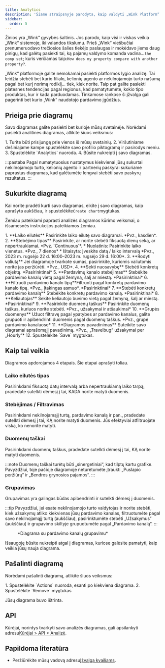 ```yaml
---
title: Analytics
description: 'Šiame straipsnyje parodyta, kaip valdyti „Wink Platform“ analizę.'
sidebar:
  order: 5
---
```


Žinios yra „Wink“ gyvybės šaltinis. Jos parodo, kaip visi ir viskas veikia „Wink“ sistemoje, iki valandos tikslumu. Prieš „Wink“ viešbučiai prenumeruodavo trečiosios šalies tiekėjo paslaugas ir mokėdavo jiems daug pinigų, kad galėtų pasiekti tai, ką pajamų valdymo komanda vadina...`the comp set`; kuris verčiamas taip:`How does my property compare with another property?`.

„Wink“ platformoje galite nemokamai pasiekti platformos lygio analizę. Tai leidžia stebėti bet kurio filialo, kelionių agento ar nekilnojamojo turto našumą pagal bet kurį norimą rodiklį... tiek, kiek norite. Taip pat galite pasiekti platesnes tendencijas pagal regionus, kad pamatytumėte, kokio tipo produktas, kur ir kada parduodamas. Tinkamose rankose ši įžvalga gali pagerinti bet kurio „Wink“ naudotojo pardavimo įgūdžius.

## Prieiga prie diagramų

Savo diagramas galite pasiekti bet kurioje mūsų svetainėje. Norėdami pasiekti analitines diagramas, atlikite šiuos veiksmus:

<Steps>
  1. Turite būti prisijungę prie vienos iš mūsų svetainių.
  2. Viršutiniame dešiniajame kampe spustelėkite savo profilio piktogramą ir pasirodys meniu.
  3. Spustelėkite `Analytics` nuoroda.
  4. Būsite nukreipti į savo diagramas.
</Steps>


:::pastaba
Pagal numatytuosius nustatymus kiekvienai jūsų sukurtai nekilnojamojo turto, kelionių agento ir partnerių paskyrai sukuriame paprastas diagramas, kad galėtumėte lengvai stebėti savo paskyrų rezultatus.
:::

## Sukurkite diagramą

Kai norite pradėti kurti savo diagramas, eikite į savo diagramas, kaip aprašyta aukščiau, ir spustelėkite`Create chart`mygtukas.

Žemiau pateikiami paprasti analizės diagramos kūrimo veiksmai, o išsamesnės instrukcijos pateikiamos žemiau.

<Steps>
  1. **Laiko eilutės** Pasirinkite laiko eilutę savo diagramai. *Pvz., kasdien*.
  2. **Stebėjimo tipas** Pasirinkite, ar norite stebėti fiksuotą dienų seką, ar nepertraukiamai. *Pvz. `Continuous`*.
     * Nuolatinis: Pasirinkite laiko vienetus. *Pvz., 7 dienos*
     * Ištaisyta: Įveskite datą / laiko intervalą *Pvz., 2023 m. rugsėjo 22 d. 16:00–2023 m. rugsėjo 29 d. 16:00*.
  3. **Rodyti valiutą** Jei diagramoje tvarkote sumas, pasirinkite, kuriomis valiutomis norite jas peržiūrėti. *Pvz., USD*.
  4. **Sekti nuosavybę** Stebėti konkretų objektą. *Pasirinktinai*
  5. **Pardavimų kanalo stebėjimas** Stebėkite pardavimo kanalų vietą pagal žemyną, šalį ar miestą. *Pasirinktinai*
  6. **Filtruoti pardavimo kanalo tipą**Filtruoti pagal konkretų pardavimo kanalo tipą. *Pvz., Įtakingas asmuo*. *Pasirinktinai*
  7. **Stebėti konkretų pardavimo kanalą** Stebėkite konkretų pardavimo kanalą. *Pasirinktinai*
  8. **Keliautojas** Sekite keliautojo buvimo vietą pagal žemyną, šalį ar miestą. *Pasirinktinai*
  9. **Pasirinkite duomenų taškus** Pasirinkite duomenų taškus, kuriuos norite stebėti. *Pvz., užsakymai ir atšaukimai*
  10. **Grupės duomenys** Užuot filtravę pagal ypatybes ar pardavimo kanalus, galite grupuoti ir apibendrinti duomenis pagal duomenų taškus. *Pvz., grupė pardavimo kanaluose*
  11. **Diagramos pavadinimas** Suteikite savo diagramai aprašomąjį pavadinimą. *Pvz., „Travelbug“ užsakymai per „Hourly“*
  12. Spustelėkite `Save` mygtukas.
</Steps>


## Kaip tai veikia

Diagramos apdorojamos 4 etapais. Šie etapai aprašyti toliau.

### Laiko eilutės tipas

Pasirinkdami fiksuotą datų intervalą arba nepertraukiamą laiko tarpą, pradedate sutelkti dėmesį į tai, KADA norite matyti duomenis.

### Stebėjimas / Filtravimas

Pasirinkdami nekilnojamąjį turtą, pardavimo kanalą ir pan., pradedate sutelkti dėmesį į tai, KĄ norite matyti duomenis. Jūs efektyviai atfiltruojate viską, ko nenorite matyti.

### Duomenų taškai

Pasirinkdami duomenų taškus, pradedate sutelkti dėmesį į tai, KĄ norite matyti duomenis.

:::note
Duomenų taškai turėtų būti „sinergetiniai“, kad tilptų kartu grafike. Pavyzdžiui, toje pačioje diagramoje neturėtumėte įtraukti „Puslapio peržiūrų“ ir „Bendros grynosios pajamos“.
:::

### Grupavimas<Badge text="New" variant="note" />


Grupavimas yra galingas būdas apibendrinti ir sutelkti dėmesį į duomenis.

:::tip
Pavyzdžiui, jei esate nekilnojamojo turto valdytojas ir norite stebėti, kiek užsakymų atliko kiekvienas jūsų pardavimo kanalas, filtruotumėte pagal savo nekilnojamąjį turtą (aukščiau), pasirinktumėte stebėti „Užsakymus“ (aukščiau) ir grupavimo skiltyje grupuotumėte pagal „Pardavimo kanalą“.
:::

<figure>
  <CloudinaryImage width="700" height="219" resize="scale" quality="best" alt="Analizės diagrama" src="academy/analytics" errorImage="noimage_opaque_nyrtl0.png" />

  <figcaption>*Diagrama su pardavimo kanalų grupavimu*</figcaption>
</figure>


Išsaugoję būsite nukreipti atgal į diagramas, kuriose galėsite pamatyti, kaip veikia jūsų nauja diagrama.

## Pašalinti diagramą

Norėdami pašalinti diagramą, atlikite šiuos veiksmus:

<Steps>
  1. Spustelėkite `Actions` nuoroda, esanti po kiekviena diagrama.
  2. Spustelėkite `Remove` mygtukas
</Steps>


Jūsų diagrama buvo ištrinta.

## API

Kūrėjai, norintys tvarkyti savo analizės diagramas, gali apsilankyti adresu[Kūrėjai > API > Analizė](/developers/apis/#analytics-api).

## Papildoma literatūra

* Peržiūrėkite mūsų vadovą adresu[Įžvalga kvailiams](/guides/insight-for-dummies).

